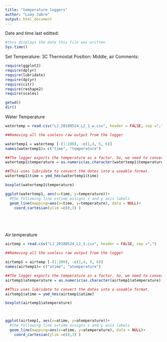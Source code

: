 ```yaml
---
title: "temperature loggers"
author: "Loay Jabre"
output: html_document
---
```


Date and time last editted: 
```r
#this displays the date this file was written 
Sys.time()
```

Set Temperature: 3C
Thermostat Position: Middle, air 
Comments: 

```r
require(ggplot2)
require(dplyr)
require(lubridate)
require(dplyr)
require(citr)
require(reshape2)
require(scales)
```

```r
getwd()
dir()
````

Water Temperature 


```r
watertemp = read.csv("LJ_20180524_L2_1_w.csv", header = FALSE, sep =",")
```

```r
##Removing all the useless raw output from the logger

watertemp1 = watertemp [-(1:200), -c(1,4, 5, 6)]
names(watertemp1)= c("time", "temperature")

##The logger exports the temperature as a factor. So, we need to convert it to a number. is a little more than just a as.numeric because the code was showing the wrong value at first. 
watertemp1$temperature = as.numeric(as.character(watertemp1$temperature))

##This uses lubridate to convert the dates into a useable format. 
watertemp1$time = ymd_hms(watertemp1$time)


```


```r
boxplot(watertemp1$temperature)

ggplot(watertemp1, aes(x=time, y=temperature))+
  #the following line x=time assigns x and y axis labels
  geom_line(mapping=aes(x=time, y=temperature), data = NULL)+
    coord_cartesian(ylim =c(0,3) )






```



Air temperature 


```r
airtemp = read.csv("LJ_20180524_L1_1.csv", header = FALSE, sep =",")
```

```r
##Removing all the useless raw output from the logger

airtemp1 = airtemp [-(1:200), -c(1,4, 5, 6)]
names(airtemp1)= c("atime", "atemperature")

##The logger exports the temperature as a factor. So, we need to convert it to a number. is a little more than just a as.numeric because the code was showing the wrong value at first. 
airtemp1$atemperature = as.numeric(as.character(airtemp1$atemperature))

##This uses lubridate to convert the dates into a useable format. 
airtemp1$atime = ymd_hms(airtemp1$atime)

```


```r
boxplot(airtemp1$atemperature)



ggplot(airtemp1, aes(x=atime, y=atemperature))+
  #the following line x=time assigns x and y axis labels
  geom_line(mapping=aes(x=atime, y=atemperature), data = NULL)+
    coord_cartesian(ylim =c(0,3) )


```
